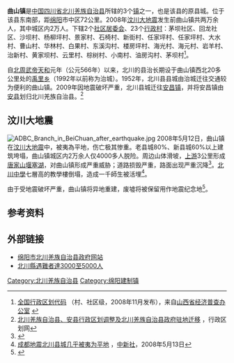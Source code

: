 {{中国乡级行政区
| 行政区全称 = 曲山镇
| 景观照片文件名 =
| 景观照片描述 =
| 汉语拼音 = 
| 上级行政区 = [[四川省|四川省]][[北川羌族自治县|北川羌族自治县]]
| 行政区类别 = [[镇|镇]]
| 行政区划代码 = 510726100
| 地理坐标 = {{coord|31.8216|N|104.4488|E|display=inline,title|scale:30000_region:CN}}
| 总面积 = 117平方公里
| 户籍人口 = 
| 户籍人口年份 =
| 常住人口 = 约2万人
| 常住人口年份 = 2008年
| 人口密度 = 
| 领导人职务1 =
| 领导人姓名1 =
| 领导人职务2 =
| 领导人姓名2 =
| 行政区划 = 2[[居委会|居委会]]、23[[村委会|村委会]]
| 官方网站 =
| 政府驻地 = 
| 邮政编码 =
| 毗邻行政区 = [[陈家坝羌族乡|陈家坝羌族乡]]、[[漩坪羌族乡|漩坪羌族乡]]、[[擂鼓镇|擂鼓镇]]、[[通口镇|通口镇]]，[[江油市|江油市]][[含增镇|含增镇]]<ref>国家测绘局：[http://www.sbsm.gov.cn/article/ztzl/zqdt/scs/index.shtml 震区地图专栏] {{webarchive|url=https://web.archive.org/web/20091023030450/http://www.sbsm.gov.cn/article/ztzl/zqdt/scs/index.shtml |date=2009-10-23 }}——北川羌族自治县行政区划图、江油市行政区划图，2008年5月27日提供，于2009年5月12日查阅</ref>
| 位置图文件名 = 
| 位置图描述 = 
}}
'''曲山镇'''是[[中国|中国]][[四川省|四川省]][[北川羌族自治县|北川羌族自治县]]所辖的3个[[镇|镇]]之一，也是该县的原县城。位于该县东南部，距[[绵阳|绵阳]]市中区72公里。2008年[[汶川大地震|汶川大地震]]发生前曲山镇共两万余人，其中城区内2万人。下辖2个[[社区居委会|社区居委会]]、23个[[行政村|行政村]]：茅坝社区、回龙社区、沙坝村、杨柳坪村、景家村、石椅村、新街村、任家坪村、任家坪村、大水村、曹山村、华林村、白果村、东溪沟村、楼房坪村、海光村、海元村、岩羊村、治新村、黄家坝村、云里村、棕树村、小南村、油房沟村、茅坝村<ref>[http://www.sxjjpc.gov.cn/wjtz/200811070062_1_0.rar 全国行政区划代码] {{webarchive|url=https://web.archive.org/web/20110707041746/http://www.sxjjpc.gov.cn/wjtz/200811070062_1_0.rar |date=2011-07-07 }}（村、社区级，2008年11月发布），来自[http://www.sxjjpc.gov.cn/wjtz/200811070062.htm 山西省经济普查办公室] {{webarchive|url=https://web.archive.org/web/20110707041839/http://www.sxjjpc.gov.cn/wjtz/200811070062.htm |date=2011-07-07 }}</ref>。

自[[北周武帝|北周武帝]][[天和_(北周)|天和]]元年（公元566年）以来，北川的县治长期设于曲山镇西北20多公里处的[[禹里乡|禹里乡]]（1992年以前称为治城）。1952年，北川县县城由治城迁往交通较为便利的曲山镇。2009年因地震破坏严重，北川县城迁往[[安昌镇_(北川羌族自治县)|安昌镇]]，并将安昌镇由[[安县|安县]]划归北川羌族自治县。<ref>[http://www.xzqh.org/html/sc/0079.html 北川羌族自治县、安县行政区划调整及北川羌族自治县政府驻地迁移 ] {{webarchive|url=https://web.archive.org/web/20090313210648/http://www.xzqh.org/html/sc/0079.html |date=2009-03-13 }}，行政区划网</ref>

==汶川大地震==
[[File:ADBC_Branch_in_BeiChuan_after_earthquake.jpg|thumb]]
2008年5月12日，曲山镇在[[汶川大地震|汶川大地震]]中，被夷為平地，伤亡极其惨重。老县城80%、新县城60%以上建筑垮塌，曲山镇城区内2万余人仅4000多人脱险。周边山体滑坡，[[上游|上游]]3公里形成[[唐家山堰塞湖|唐家山堰塞湖]]，对曲山镇形成严重威胁；道路损毁严重，路面出现严重沉降<ref>{{Cite news|url=http://news.xinhuanet.com/local/2008-05/14/content_8165384.htm|title=北川老县城八成被毁 城区内六千人下落不明|date=2008-05-14|author=朱丽亚、田文生|publisher=中国青年报|accessdate=2008-07-07|archive-date=2008-05-19|archive-url=https://web.archive.org/web/20080519180149/http://news.xinhuanet.com/local/2008-05/14/content_8165384.htm|dead-url=no}}</ref>。[[北川中學|北川中學]]七層高的教學樓倒塌，造成一千師生被活埋<ref>[http://www.weldinfo.net/news/n/2008-05-13/20080513201800283.shtml 成都地震北川县城几乎被夷为平地] {{webarchive|url=https://web.archive.org/web/20080517125148/http://www.weldinfo.net/news/n/2008-05-13/20080513201800283.shtml |date=2008-05-17 }}，[[中新社|中新社]]，2008年5月13日</ref>。

由于受地震破坏严重，曲山镇将异地重建，废墟将被保留用作地震纪念地<ref>{{Cite web |url=http://news.sina.com.cn/c/2008-05-21/113215586789.shtml |title=北川的覆灭 |accessdate=2008-07-07 |archive-date=2008-05-28 |archive-url=https://web.archive.org/web/20080528090722/http://news.sina.com.cn/c/2008-05-21/113215586789.shtml |dead-url=no }}</ref>。



==参考资料==
<div class="references-small">
<references />
</div>

==外部链接==
*[https://web.archive.org/web/20080724202201/http://beichuan.my.gov.cn/ 绵阳市北川羌族自治县政府网站]
*[http://chinanews.sina.com/news/2008/0512/06012691642.html 北川縣遇難者達3000至5000人]{{dead link|date=2018年3月 |bot=InternetArchiveBot |fix-attempted=yes }}

{{北川羌族自治县行政区划}}

[[Category:北川羌族自治县|Category:北川羌族自治县]]
[[Category:绵阳建制镇|Category:绵阳建制镇]]